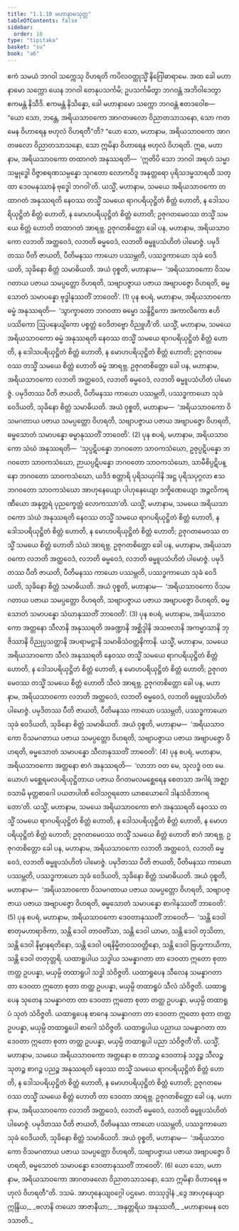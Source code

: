 ```yaml
---
title: "1.1.10 မဟာနာမသုတ္တ"
tableOfContents: false
sidebar:
  order: 10
type: "tipitaka"
basket: "su"
book: "a6"
---
```



<DynamicBreadcrumb />

<Division number="10" book="a6" e="ch" v="16" p="251">

<Paragraph number="32" book="a6">
ဧကံ သမယံ ဘဂဝါ သက္ကေသု ဝိဟရတိ ကပိလဝတ္ထုသ္မိံ နိဂြေါဓာရာမေ. အထ ခေါ မဟာနာမော သက္ကော ယေန ဘဂဝါ တေနုပသင်္ကမိ; ဥပသင်္ကမိတွာ ဘဂဝန္တံ အဘိဝါဒေတွာ ဧကမန္တံ နိသီဒိ. ဧကမန္တံ နိသိန္နော, ခေါ မဟာနာမော သက္ကော ဘဂဝန္တံ ဧတဒဝေါစ—  “ယော သော, ဘန္တေ, အရိယသာဝကော အာဂတဖလော ဝိညာတသာသနော, သော ကတမေန ဝိဟာရေန ဗဟုလံ ဝိဟရတီ”တိ?
</Paragraph>

<Paragraph number="33" book="a6">
“ယော သော, မဟာနာမ, အရိယသာဝကော အာဂတဖလော ဝိညာတသာသနော, သော ဣမိနာ ဝိဟာရေန ဗဟုလံ ဝိဟရတိ. ဣဓ, မဟာနာမ, အရိယသာဝကော တထာဂတံ အနုဿရတိ—  ‘ဣတိပိ သော ဘဂဝါ အရဟံ သမ္မာသမ္ဗုဒ္ဓေါ ဝိဇ္ဇာစရဏသမ္ပန္နော သုဂတော လောကဝိဒူ အနုတ္တရော ပုရိသဒမ္မသာရထိ သတ္ထာ ဒေဝမနုဿာနံ ဗုဒ္ဓေါ ဘဂဝါ’တိ. ယသ္မိံ, မဟာနာမ, သမယေ အရိယသာဝကော တထာဂတံ အနုဿရတိ နေဝဿ တသ္မိံ သမယေ ရာဂပရိယုဋ္ဌိတံ စိတ္တံ ဟောတိ, န ဒေါသပရိယုဋ္ဌိတံ စိတ္တံ ဟောတိ, န မောဟပရိယုဋ္ဌိတံ စိတ္တံ ဟောတိ; ဥဇုဂတမေဝဿ တသ္မိံ သမယေ စိတ္တံ ဟောတိ တထာဂတံ အာရဗ္ဘ. ဥဇုဂတစိတ္တော ခေါ ပန, မဟာနာမ, အရိယသာဝကော လဘတိ အတ္ထဝေဒံ, လဘတိ ဓမ္မဝေဒံ, လဘတိ ဓမ္မူပသံဟိတံ ပါမောဇ္ဇံ. ပမုဒိတဿ ပီတိ ဇာယတိ, ပီတိမနဿ ကာယော ပဿမ္ဘတိ, ပဿဒ္ဓကာယော သုခံ ဝေဒိယတိ, သုခိနော စိတ္တံ သမာဓိယတိ. အယံ ဝုစ္စတိ, မဟာနာမ—  ‘အရိယသာဝကော ဝိသမဂတာယ ပဇာယ သမပ္ပတ္တော ဝိဟရတိ, သဗျာပဇ္ဇာယ ပဇာယ အဗျာပဇ္ဇော ဝိဟရတိ, ဓမ္မသောတံ သမာပန္နော ဗုဒ္ဓါနုဿတိံ ဘာဝေတိ’. (1)
</Paragraph>

<Paragraph number="34" book="a6">
ပုန စပရံ, မဟာနာမ, အရိယသာဝကော ဓမ္မံ အနုဿရတိ—  ‘သွာက္ခာတော ဘဂဝတာ ဓမ္မော သန္ဒိဋ္ဌိကော အကာလိကော ဧဟိပဿိကော ဩပနေယျိကော ပစ္စတ္တံ ဝေဒိတဗ္ဗော ဝိညူဟီ’တိ. ယသ္မိံ, မဟာနာမ, သမယေ အရိယသာဝကော ဓမ္မံ အနုဿရတိ နေဝဿ တသ္မိံ သမယေ ရာဂပရိယုဋ္ဌိတံ စိတ္တံ ဟောတိ, န ဒေါသပရိယုဋ္ဌိတံ စိတ္တံ ဟောတိ, န မောဟပရိယုဋ္ဌိတံ စိတ္တံ ဟောတိ; ဥဇုဂတမေဝဿ တသ္မိံ သမယေ စိတ္တံ ဟောတိ ဓမ္မံ အာရဗ္ဘ. ဥဇုဂတစိတ္တော ခေါ ပန, မဟာနာမ, အရိယသာဝကော လဘတိ အတ္ထဝေဒံ, လဘတိ ဓမ္မဝေဒံ, လဘတိ ဓမ္မူပသံဟိတံ ပါမောဇ္ဇံ. ပမုဒိတဿ ပီတိ ဇာယတိ, ပီတိမနဿ ကာယော ပဿမ္ဘတိ, ပဿဒ္ဓကာယော သုခံ ဝေဒိယတိ, သုခိနော စိတ္တံ သမာဓိယတိ. အယံ ဝုစ္စတိ, မဟာနာမ—  ‘အရိယသာဝကော ဝိသမဂတာယ ပဇာယ သမပ္ပတ္တော ဝိဟရတိ, သဗျာပဇ္ဇာယ ပဇာယ အဗျာပဇ္ဇော ဝိဟရတိ, ဓမ္မသောတံ သမာပန္နော ဓမ္မာနုဿတိံ ဘာဝေတိ’. (2)
</Paragraph>

<Paragraph number="35" book="a6">
ပုန စပရံ, မဟာနာမ, အရိယသာဝကော သံဃံ အနုဿရတိ—  ‘သုပ္ပဋိပန္နော ဘဂဝတော သာဝကသံဃော, ဥဇုပ္ပဋိပန္နော ဘဂဝတော သာဝကသံဃော, ဉာယပ္ပဋိပန္နော ဘဂဝတော သာဝကသံဃော, သာမီစိပ္ပဋိပန္နော ဘဂဝတော သာဝကသံဃော, ယဒိဒံ စတ္တာရိ ပုရိသယုဂါနိ အဋ္ဌ ပုရိသပုဂ္ဂလာ ဧသ ဘဂဝတော သာဝကသံဃော အာဟုနေယျော ပါဟုနေယျော ဒက္ခိဏေယျော အဉ္ဇလိကရဏီယော အနုတ္တရံ ပုညက္ခေတ္တံ လောကဿာ’တိ. ယသ္မိံ, မဟာနာမ, သမယေ အရိယသာဝကော သံဃံ အနုဿရတိ နေဝဿ တသ္မိံ သမယေ ရာဂပရိယုဋ္ဌိတံ စိတ္တံ ဟောတိ, န ဒေါသပရိယုဋ္ဌိတံ စိတ္တံ ဟောတိ, န မောဟပရိယုဋ္ဌိတံ စိတ္တံ ဟောတိ; ဥဇုဂတမေဝဿ တသ္မိံ သမယေ စိတ္တံ ဟောတိ သံဃံ အာရဗ္ဘ. ဥဇုဂတစိတ္တော ခေါ ပန, မဟာနာမ, အရိယသာဝကော လဘတိ အတ္ထဝေဒံ, လဘတိ ဓမ္မဝေဒံ, လဘတိ ဓမ္မူပသံဟိတံ ပါမောဇ္ဇံ. ပမုဒိတဿ ပီတိ ဇာယတိ, ပီတိမနဿ ကာယော ပဿမ္ဘတိ, ပဿဒ္ဓကာယော သုခံ ဝေဒိယတိ, သုခိနော စိတ္တံ သမာဓိယတိ. အယံ ဝုစ္စတိ, မဟာနာမ—  ‘အရိယသာဝကော ဝိသမဂတာယ ပဇာယ သမပ္ပတ္တော ဝိဟရတိ, သဗျာပဇ္ဇာယ ပဇာယ အဗျာပဇ္ဇော ဝိဟရတိ, ဓမ္မသောတံ သမာပန္နော သံဃာနုဿတိံ ဘာဝေတိ’. (3)
</Paragraph>

<Paragraph number="36" book="a6">
ပုန စပရံ, မဟာနာမ, အရိယသာဝကော အတ္တနော သီလာနိ အနုဿရတိ အခဏ္ဍာနိ အစ္ဆိဒ္ဒါနိ အသဗလာနိ အကမ္မာသာနိ ဘုဇိဿာနိ ဝိညုပ္ပသတ္ထာနိ အပရာမဋ္ဌာနိ သမာဓိသံဝတ္တနိကာနိ. ယသ္မိံ, မဟာနာမ, သမယေ အရိယသာဝကော သီလံ အနုဿရတိ နေဝဿ တသ္မိံ သမယေ ရာဂပရိယုဋ္ဌိတံ စိတ္တံ ဟောတိ, န ဒေါသပရိယုဋ္ဌိတံ စိတ္တံ ဟောတိ, န မောဟပရိယုဋ္ဌိတံ စိတ္တံ ဟောတိ; ဥဇုဂတမေဝဿ တသ္မိံ သမယေ စိတ္တံ ဟောတိ သီလံ အာရဗ္ဘ. ဥဇုဂတစိတ္တော ခေါ ပန, မဟာနာမ, အရိယသာဝကော လဘတိ အတ္ထဝေဒံ, လဘတိ ဓမ္မဝေဒံ, လဘတိ ဓမ္မူပသံဟိတံ ပါမောဇ္ဇံ. ပမုဒိတဿ ပီတိ ဇာယတိ, ပီတိမနဿ ကာယော ပဿမ္ဘတိ, ပဿဒ္ဓကာယော သုခံ ဝေဒိယတိ, သုခိနော စိတ္တံ သမာဓိယတိ. အယံ ဝုစ္စတိ, မဟာနာမ—  ‘အရိယသာဝကော ဝိသမဂတာယ ပဇာယ သမပ္ပတ္တော ဝိဟရတိ, သဗျာပဇ္ဇာယ ပဇာယ အဗျာပဇ္ဇော ဝိဟရတိ, ဓမ္မသောတံ သမာပန္နော သီလာနုဿတိံ ဘာဝေတိ’. (4)
</Paragraph>

<Paragraph number="37" book="a6">
ပုန စပရံ, မဟာနာမ, အရိယသာဝကော အတ္တနော စာဂံ အနုဿရတိ—  ‘လာဘာ ဝတ မေ, သုလဒ္ဓံ ဝတ မေ. ယောဟံ မစ္ဆေရမလပရိယုဋ္ဌိတာယ ပဇာယ ဝိဂတမလမစ္ဆေရေန စေတသာ အဂါရံ အဇ္ဈာဝသာမိ မုတ္တစာဂေါ ပယတပါဏိ ဝေါသဂ္ဂရတော ယာစယောဂေါ ဒါနသံဝိဘာဂရတော’တိ. ယသ္မိံ, မဟာနာမ, သမယေ အရိယသာဝကော စာဂံ အနုဿရတိ နေဝဿ တသ္မိံ သမယေ ရာဂပရိယုဋ္ဌိတံ စိတ္တံ ဟောတိ, န ဒေါသပရိယုဋ္ဌိတံ စိတ္တံ ဟောတိ, န မောဟပရိယုဋ္ဌိတံ စိတ္တံ ဟောတိ; ဥဇုဂတမေဝဿ တသ္မိံ သမယေ စိတ္တံ ဟောတိ စာဂံ အာရဗ္ဘ. ဥဇုဂတစိတ္တော ခေါ ပန, မဟာနာမ, အရိယသာဝကော လဘတိ အတ္ထဝေဒံ, လဘတိ ဓမ္မဝေဒံ, လဘတိ ဓမ္မူပသံဟိတံ ပါမောဇ္ဇံ. ပမုဒိတဿ ပီတိ ဇာယတိ, ပီတိမနဿ ကာယော ပဿမ္ဘတိ, ပဿဒ္ဓကာယော သုခံ ဝေဒိယတိ, သုခိနော စိတ္တံ သမာဓိယတိ. အယံ ဝုစ္စတိ, မဟာနာမ—  ‘အရိယသာဝကော ဝိသမဂတာယ ပဇာယ သမပ္ပတ္တော ဝိဟရတိ, သဗျာပဇ္ဇာယ ပဇာယ အဗျာပဇ္ဇော ဝိဟရတိ, ဓမ္မသောတံ သမာပန္နော စာဂါနုဿတိံ ဘာဝေတိ’. (5)
</Paragraph>

<Paragraph number="38" book="a6">
ပုန စပရံ, မဟာနာမ, အရိယသာဝကော ဒေဝတာနုဿတိံ ဘာဝေတိ—  ‘သန္တိ ဒေဝါ စာတုမဟာရာဇိကာ, သန္တိ ဒေဝါ တာဝတိံသာ, သန္တိ ဒေဝါ ယာမာ, သန္တိ ဒေဝါ တုသိတာ, သန္တိ ဒေဝါ နိမ္မာနရတိနော, သန္တိ ဒေဝါ ပရနိမ္မိတဝသဝတ္တိနော, သန္တိ ဒေဝါ ဗြဟ္မကာယိကာ, သန္တိ ဒေဝါ တတုတ္တရိ. ယထာရူပါယ သဒ္ဓါယ သမန္နာဂတာ တာ ဒေဝတာ ဣတော စုတာ တတ္ထ ဥပပန္နာ, မယှမ္ပိ တထာရူပါ သဒ္ဓါ သံဝိဇ္ဇတိ. ယထာရူပေန သီလေန သမန္နာဂတာ တာ ဒေဝတာ ဣတော စုတာ တတ္ထ ဥပပန္နာ, မယှမ္ပိ တထာရူပံ သီလံ သံဝိဇ္ဇတိ. ယထာရူပေန သုတေန သမန္နာဂတာ တာ ဒေဝတာ ဣတော စုတာ တတ္ထ ဥပပန္နာ, မယှမ္ပိ တထာရူပံ သုတံ သံဝိဇ္ဇတိ. ယထာရူပေန စာဂေန သမန္နာဂတာ တာ ဒေဝတာ ဣတော စုတာ တတ္ထ ဥပပန္နာ, မယှမ္ပိ တထာရူပေါ စာဂေါ သံဝိဇ္ဇတိ. ယထာရူပါယ ပညာယ သမန္နာဂတာ တာ ဒေဝတာ ဣတော စုတာ တတ္ထ ဥပပန္နာ, မယှမ္ပိ တထာရူပါ ပညာ သံဝိဇ္ဇတီ’တိ. ယသ္မိံ, မဟာနာမ, သမယေ အရိယသာဝကော အတ္တနော စ တာသဉ္စ ဒေဝတာနံ သဒ္ဓဉ္စ သီလဉ္စ သုတဉ္စ စာဂဉ္စ ပညဉ္စ အနုဿရတိ နေဝဿ တသ္မိံ သမယေ ရာဂပရိယုဋ္ဌိတံ စိတ္တံ ဟောတိ, န ဒေါသပရိယုဋ္ဌိတံ စိတ္တံ ဟောတိ, န မောဟပရိယုဋ္ဌိတံ စိတ္တံ ဟောတိ; ဥဇုဂတမေဝဿ တသ္မိံ သမယေ စိတ္တံ ဟောတိ တာ ဒေဝတာ အာရဗ္ဘ. ဥဇုဂတစိတ္တော ခေါ ပန, မဟာနာမ, အရိယသာဝကော လဘတိ အတ္ထဝေဒံ, လဘတိ ဓမ္မဝေဒံ, လဘတိ ဓမ္မူပသံဟိတံ ပါမောဇ္ဇံ. ပမုဒိတဿ ပီတိ ဇာယတိ, ပီတိမနဿ ကာယော ပဿမ္ဘတိ, ပဿဒ္ဓကာယော သုခံ ဝေဒိယတိ, သုခိနော စိတ္တံ သမာဓိယတိ. အယံ ဝုစ္စတိ, မဟာနာမ—  ‘အရိယသာဝကော ဝိသမဂတာယ ပဇာယ သမပ္ပတ္တော ဝိဟရတိ, သဗျာပဇ္ဇာယ ပဇာယ အဗျာပဇ္ဇော ဝိဟရတိ, ဓမ္မသောတံ သမာပန္နော ဒေဝတာနုဿတိံ ဘာဝေတိ’. (6)
</Paragraph>

<Paragraph number="39" book="a6">
ယော သော, မဟာနာမ, အရိယသာဝကော အာဂတဖလော ဝိညာတသာသနော, သော ဣမိနာ ဝိဟာရေန ဗဟုလံ ဝိဟရတီ”တိ.

</Paragraph>
</Division>

<Paragraph number="40" type="center" book="a6">
ဒသမံ.



</Paragraph>

<Paragraph number="41" type="center" book="a6">
အာဟုနေယျဝဂ္ဂေါ ပဌမော.



</Paragraph>

<Paragraph number="42" type="center" book="a6">
တဿုဒ္ဒါနံ


</Paragraph>

<Paragraph number="43" type="verses" book="a6">
_ဒွေ အာဟုနေယျာ ဣန္ဒြိယ,_  
_ဗလာနိ တယော အာဇာနီယာ;_  
_အနုတ္တရိယ အနုဿတီ,_  
_မဟာနာမေန တေ ဒသာတိ._
</Paragraph>